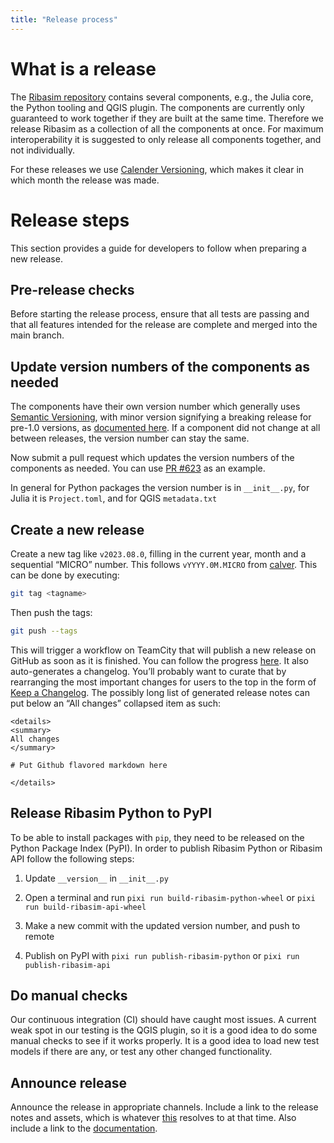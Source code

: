```yaml
---
title: "Release process"
---
```


# What is a release

The [Ribasim repository](https://github.com/Deltares/Ribasim) contains several components, e.g., the Julia core, the Python tooling and QGIS plugin.
The components are currently only guaranteed to work together if they are built at the same time.
Therefore we release Ribasim as a collection of all the components at once.
For maximum interoperability it is suggested to only release all components together, and not individually.

For these releases we use [Calender Versioning](https://calver.org/), which makes it clear in which month the release was made.

# Release steps

This section provides a guide for developers to follow when preparing a new release.

## Pre-release checks

Before starting the release process, ensure that all tests are passing and that all features intended for the release are complete and merged into the main branch.

## Update version numbers of the components as needed

The components have their own version number which generally uses [Semantic Versioning](https://semver.org/), with minor version signifying a breaking release for pre-1.0 versions, as [documented here](https://pkgdocs.julialang.org/v1/compatibility/#compat-pre-1.0). If a component did not change at all between releases, the version number can stay the same.

Now submit a pull request which updates the version numbers of the components as needed.
You can use [PR #623](https://github.com/Deltares/Ribasim/pull/623) as an example.

In general for Python packages the version number is in `__init__.py`, for Julia it is `Project.toml`, and for QGIS `metadata.txt`

## Create a new release

Create a new tag like `v2023.08.0`, filling in the current year, month and a sequential "MICRO" number.
This follows `vYYYY.0M.MICRO` from [calver](https://calver.org/).
This can be done by executing:
```bash
git tag <tagname>
```
Then push the tags:
```bash
git push --tags
```

This will trigger a workflow on TeamCity that will publish a new release on GitHub as soon as it is finished.
You can follow the progress [here](https://dpcbuild.deltares.nl/buildConfiguration/Ribasim_Ribasim_MakeGitHubRelease?mode=builds).
It also auto-generates a changelog.
You'll probably want to curate that by rearranging the most important changes for users to the top in the form of [Keep a Changelog](https://keepachangelog.com/en/1.0.0/).
The possibly long list of generated release notes can put below an "All changes" collapsed item as such:

```
<details>
<summary>
All changes
</summary>

# Put Github flavored markdown here

</details>

```

## Release Ribasim Python to PyPI

To be able to install packages with `pip`, they need to be released on the Python Package Index (PyPI).
In order to publish Ribasim Python or Ribasim API follow the following steps:

1) Update `__version__` in `__init__.py`

2) Open a terminal and run `pixi run build-ribasim-python-wheel` or `pixi run build-ribasim-api-wheel`

3) Make a new commit with the updated version number, and push to remote

4) Publish on PyPI with `pixi run publish-ribasim-python` or `pixi run publish-ribasim-api`


## Do manual checks

Our continuous integration (CI) should have caught most issues.
A current weak spot in our testing is the QGIS plugin, so it is a good idea to do some manual checks to see if it works properly.
It is a good idea to load new test models if there are any, or test any other changed functionality.

## Announce release

Announce the release in appropriate channels.
Include a link to the release notes and assets, which is whatever [this](https://github.com/Deltares/Ribasim/releases/latest) resolves to at that time.
Also include a link to the [documentation](https://deltares.github.io/Ribasim/).

